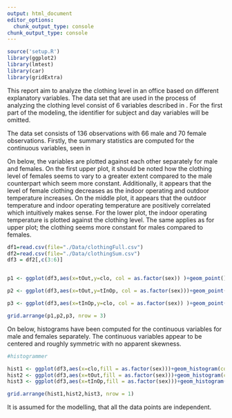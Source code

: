 ```yaml
---
output: html_document
editor_options: 
  chunk_output_type: console
chunk_output_type: console
---
```


```r
source('setup.R')
library(ggplot2)
library(lmtest)
library(car)
library(gridExtra)
```

\section{Exploratory analysis of the data}

This report aim to analyze the clothing level in an office based on different explanatory variables. The data set that are used in the process of analyzing the clothing level consist of 6 variables described in \cref{table:exp}. For the first part of the modeling, the identifier for subject and day variables will be omitted.    

\begin{table}[h!]
\centering
 \begin{tabular}{c c c} 
 \hline
 Variable & Type & Description \\  
 \hline
 \texttt{clo} & Continuous & Level of clothing \\ 
 \texttt{tOut} & Continuous & Outdoor temperature \\
 \texttt{tInOp} & Continuous & Indoor operating temperature\\
 \texttt{sex} & Factor & Sex of the subject \\
 \texttt{subjId} & Factor & Identifier for subject\\
 \texttt{day} & Factor & Day (within the subject) \\
 \hline
 \end{tabular}
 \caption{Variable description of the data set.}
 \label{table:exp}
\end{table}

The data set consists of 136 observations with 66 male and 70 female observations. Firstly, the summary statistics are computed for the continuous variables, seen in \cref{table:summary_stat} 

\begin{table}[h!]
\centering
  \begin{tabular}{c c c c c}
  \hline
  & $\hat{\mu}$ & $\hat{\sigma^2}$ & Min & Max \\  \hline
  \texttt{clo} & 0.55 & 0.02 & 0.25 & 0.96 \\ 
  \texttt{tOut} & 21.54 & 17.27 & 11.93 & 33.08 \\
  \texttt{tInOp} & 26.82 & 1.69 & 23.11 & 29.55 \\ \hline
  \end{tabular}
  \caption{Summary statistics of the continouos variables.}
  \label{table:summary_stat}
\end{table}

On \cref{fig:exp_analysis_1} below, the variables are plotted against each other separately for male and females. On the first upper plot, it should be noted how the clothing level of females seems to vary to a greater extent compared to the male counterpart which seem more constant. Additionally, it appears that the level of female clothing decreases as the indoor operating and outdoor temperature increases. On the middle plot, it appears that the outdoor temperature and indoor operating temperature are positively correlated which intuitively makes sense. For the lower plot, the indoor operating temperature is plotted against the clothing level. The same applies as for upper plot; the clothing seems more constant for males compared to females. 



```r
df1=read.csv(file="./Data/clothingFull.csv")
df2=read.csv(file="./Data/clothingSum.csv")
df3 = df2[,c(3:6)]


p1 <- ggplot(df3,aes(x=tOut,y=clo, col = as.factor(sex)) )+geom_point()+facet_wrap(~sex)+xlab("Outdoor temperature") + ylab("Clothing level")+ theme(legend.position = "none") 
```

```r
p2 <- ggplot(df3,aes(x=tOut,y=tInOp, col = as.factor(sex)))+geom_point()+facet_wrap(~sex) +xlab("Outdoor temperature") + ylab("Indoor operating temperature")+ theme(legend.position = "none") 

```
```r
p3 <- ggplot(df3,aes(x=tInOp,y=clo, col = as.factor(sex)) )+geom_point()+facet_wrap(~sex) +xlab("Indoor operating temperature") + ylab("Clothing level")+ theme(legend.position = "none") 

grid.arrange(p1,p2,p3, nrow = 3)
```

On \cref{fig:exp_analysis_2} below, histograms have been computed for the continuous variables for male and females separately. The continuous variables appear to be centered and roughly symmetric with no apparent skewness.

```r
#histogrammer

hist1 <- ggplot(df3,aes(x=clo,fill = as.factor(sex)))+geom_histogram(color="white", binwidth = .1)+facet_wrap(~sex) + xlab('Clothing level')+  theme(legend.position = "none") 
hist2 <- ggplot(df3,aes(x=tOut,fill = as.factor(sex)))+geom_histogram(color="white", binwidth = 2)+facet_wrap(~sex) +  xlab('Outdoor temperature')+ theme(legend.position = "none") 
hist3 <- ggplot(df3,aes(x=tInOp,fill = as.factor(sex)))+geom_histogram(color = "white", binwidth = .5)+facet_wrap(~sex)+ xlab('Indoor operating temperature')+ theme(legend.position = "none") 

grid.arrange(hist1,hist2,hist3, nrow = 1)
```

It is assumed for the modelling, that all the data points are independent. 



